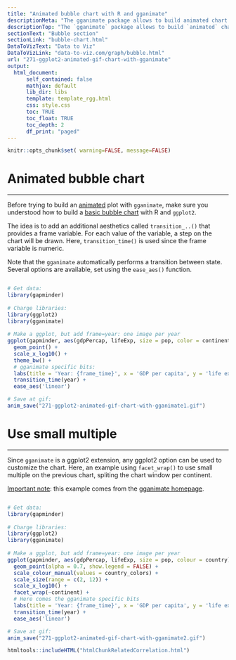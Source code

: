 ```yaml
---
title: "Animated bubble chart with R and gganimate"
descriptionMeta: "The gganimate package allows to build animated chart using the ggplot2 syntax directly from R. This post shows how to apply it on a bubble chart, to show an evolution in time."
descriptionTop: "The `gganimate` package allows to build `animated` chart using the `ggplot2` syntax directly from R. This post shows how to apply it on a [bubble](bubble-chart.html) chart, to show an evolution in time."
sectionText: "Bubble section"
sectionLink: "bubble-chart.html"
DataToVizText: "Data to Viz"
DataToVizLink: "data-to-viz.com/graph/bubble.html"
url: "271-ggplot2-animated-gif-chart-with-gganimate"
output:
  html_document:
      self_contained: false    
      mathjax: default
      lib_dir: libs
      template: template_rgg.html
      css: style.css
      toc: TRUE
      toc_float: TRUE
      toc_depth: 2
      df_print: "paged"
---
```



```r
knitr::opts_chunk$set( warning=FALSE, message=FALSE)
```

<div class="container">




# Animated bubble chart
***

<div class = "row">

<div class = "col-md-6  col-sm-12 align-self-center">

Before trying to build an [animated](animation.html) plot with `gganimate`, make sure you understood how to build a [basic bubble chart](bubble-chart.html) with R and `ggplot2`.

The idea is to add an additional aesthetics called `transition_..()` that provides a frame variable. For each value of the variable, a step on the chart will be drawn. Here, `transition_time()` is used since the frame variable is numeric.

Note that the `gganimate` automatically performs a transition between state. Several options are available, set using the `ease_aes()` function.

</div>


<div class = "col-md-6  col-sm-12">

<img class="img-fluid" src="img/graph/271-ggplot2-animated-gif-chart-with-gganimate1.gif" alt="">


</div>
</div>


```r
# Get data:
library(gapminder)
 
# Charge libraries:
library(ggplot2)
library(gganimate)
 
# Make a ggplot, but add frame=year: one image per year
ggplot(gapminder, aes(gdpPercap, lifeExp, size = pop, color = continent)) +
  geom_point() +
  scale_x_log10() +
  theme_bw() +
  # gganimate specific bits:
  labs(title = 'Year: {frame_time}', x = 'GDP per capita', y = 'life expectancy') +
  transition_time(year) +
  ease_aes('linear')

# Save at gif:
anim_save("271-ggplot2-animated-gif-chart-with-gganimate1.gif")
```








# Use small multiple
***

<div class = "row">

<div class = "col-md-6  col-sm-12 align-self-center">

Since `gganimate` is a ggplot2 extension, any ggplot2 option can be used to customize the chart. Here, an example using `facet_wrap()` to use small multiple on the previous chart, spliting the chart window per continent.

<u>Important note</u>: this example comes from the [gganimate homepage](https://github.com/thomasp85/gganimate).

</div>


<div class = "col-md-6  col-sm-12">

<img class="img-fluid" src="img/graph/271-ggplot2-animated-gif-chart-with-gganimate2.gif" alt="">


</div>
</div>


```r
# Get data:
library(gapminder)
 
# Charge libraries:
library(ggplot2)
library(gganimate)
 
# Make a ggplot, but add frame=year: one image per year
ggplot(gapminder, aes(gdpPercap, lifeExp, size = pop, colour = country)) +
  geom_point(alpha = 0.7, show.legend = FALSE) +
  scale_colour_manual(values = country_colors) +
  scale_size(range = c(2, 12)) +
  scale_x_log10() +
  facet_wrap(~continent) +
  # Here comes the gganimate specific bits
  labs(title = 'Year: {frame_time}', x = 'GDP per capita', y = 'life expectancy') +
  transition_time(year) +
  ease_aes('linear')

# Save at gif:
anim_save("271-ggplot2-animated-gif-chart-with-gganimate2.gif")
```












<!-- Close container -->
</div>




```r
htmltools::includeHTML("htmlChunkRelatedCorrelation.html")
```
